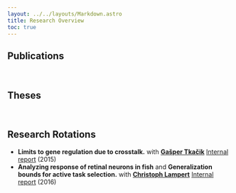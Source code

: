 ```yaml
---
layout: ../../layouts/Markdown.astro
title: Research Overview
toc: true
---
```



## Publications

<ResearchList numbered={true} large={true} reversable={true} />

<br />

## Theses

<PostList collection="thesis" />

<br />

## Research Rotations

- **Limits to gene regulation due to crosstalk.**
  with **[Gašper Tkačik](http://gtkacik.pages.ist.ac.at)**
  [Internal report](report_tkacik.pdf) (2015)
- **Analyzing response of retinal neurons in fish** and **Generalization bounds for active task selection.**
  with **[Christoph Lampert](https://cvml.ist.ac.at)**
  [Internal report](report_lampert.pdf) (2016)
